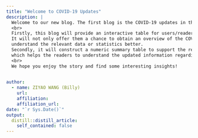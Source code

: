 ```yaml
---
title: "Welcome to COVID-19 Updates"
description: |
  Welcome to our new blog. The first blog is the COVID-19 updates in the United States. 
  <br>
  Firstly, this blog will provide an interactive table for users/readers to explore the relevant information by themselves. 
  It will not only offer them a chance to obtain an overview of the COVID-19 circumstance in the US but also
  understand the relevant data or statistics better. 
  Secondly, it will construct a numeric summary table to support the related story 
  which helps the readers to understand the updated information regarding COVID-19 in the US comprehensively.
  <br> 
  We hope you enjoy the story and find some interesting insights!

  
author:
  - name: ZIYAO WANG (Billy)
    url: 
    affiliation: 
    affiliation_url: 
date: "`r Sys.Date()`"
output:
  distill::distill_article:
    self_contained: false
---
```





